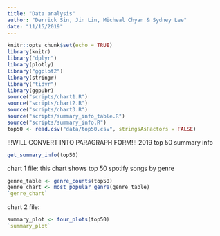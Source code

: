 ```yaml
---
title: "Data analysis"
author: "Derrick Sin, Jin Lin, Micheal Chyan & Sydney Lee"
date: "11/15/2019"
---
```


```r
knitr::opts_chunk$set(echo = TRUE)
library(knitr)
library("dplyr")
library(plotly)
library("ggplot2")
library(stringr)
library("tidyr")
library(ggpubr)
source("scripts/chart1.R")
source("scripts/chart2.R")
source("scripts/chart3.R")
source("scripts/summary_info_table.R")
source("scripts/summary_info.R")
top50 <- read.csv("data/top50.csv", stringsAsFactors = FALSE)
```

!!!WILL CONVERT INTO PARAGRAPH FORM!!!
2019 top 50 summary info
```r
get_summary_info(top50)
```

chart 1 file: 
this chart shows top 50 spotify songs by genre
```r
genre_table <- genre_counts(top50)
genre_chart <- most_popular_genre(genre_table)
`genre_chart`
```


chart 2 file:
```r
summary_plot <- four_plots(top50)
`summary_plot`
```